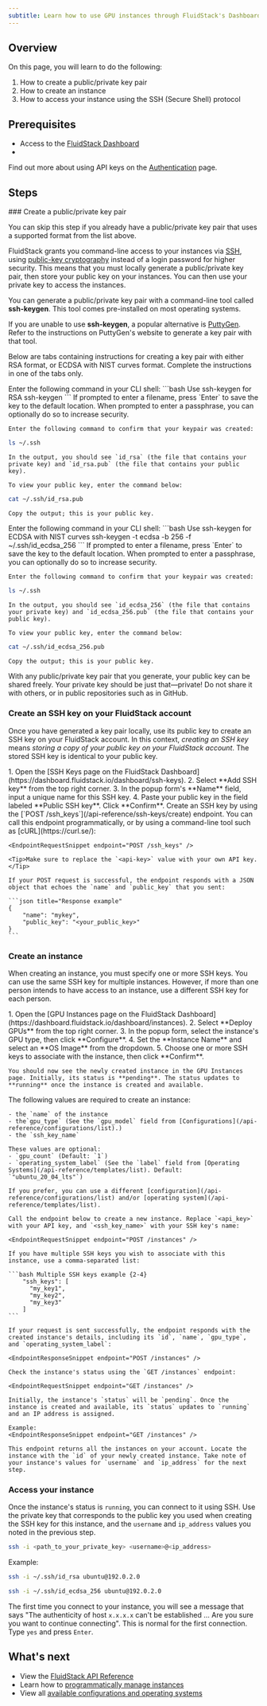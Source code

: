 ```yaml
---
subtitle: Learn how to use GPU instances through FluidStack's Dashboard or API
---
```


## Overview

On this page, you will learn to do the following:
1. How to create a public/private key pair
2. How to create an instance
3. How to access your instance using the SSH (Secure Shell) protocol

## Prerequisites

 - Access to the [FluidStack Dashboard](https://dashboard.fluidstack.io)
 - <Markdown src="../snippets/api-key.mdx" />

 <Tip>Find out more about using API keys on the [Authentication](/authentication) page.</Tip>

## Steps

<Steps>
### Create a public/private key pair

<Markdown src="../snippets/public-key-formats.mdx" />

You can skip this step if you already have a public/private key pair that uses a supported format from the list above.

FluidStack grants you command-line access to your instances via [SSH](https://en.wikipedia.org/wiki/Secure_Shell), using [public-key cryptography](https://www.ssh.com/academy/ssh/public-key-authentication) instead of a login password for higher security. This means that you must locally generate a public/private key pair, then store your public key on your instances. You can then use your private key to access the instances.

You can generate a public/private key pair with a command-line tool called **ssh-keygen**. This tool comes pre-installed on most operating systems.

<Tip>If you are unable to use **ssh-keygen**, a popular alternative is [PuttyGen](https://www.puttygen.com/). Refer to the instructions on PuttyGen's website to generate a key pair with that tool.</Tip>

Below are tabs containing instructions for creating a key pair with either RSA format, or ECDSA with NIST curves format. Complete the instructions in one of the tabs only.

<Frame>
<Tabs>

  <Tab title="RSA">
    Enter the following command in your CLI shell:
```bash Use ssh-keygen for RSA
ssh-keygen
```
    If prompted to enter a filename, press `Enter` to save the key to the default location. When prompted to enter a passphrase, you can optionally do so to increase security.

    Enter the following command to confirm that your keypair was created:
```bash 
ls ~/.ssh
```
    In the output, you should see `id_rsa` (the file that contains your private key) and `id_rsa.pub` (the file that contains your public key).
    
    To view your public key, enter the command below:
```bash
cat ~/.ssh/id_rsa.pub
```
    Copy the output; this is your public key.

  </Tab>

  <Tab title="ECDSA with NIST curves">
    Enter the following command in your CLI shell:
```bash Use ssh-keygen for ECDSA with NIST curves
ssh-keygen -t ecdsa -b 256 -f ~/.ssh/id_ecdsa_256
```
    If prompted to enter a filename, press `Enter` to save the key to the default location. When prompted to enter a passphrase, you can optionally do so to increase security.

    Enter the following command to confirm that your keypair was created:
```bash 
ls ~/.ssh
```
    In the output, you should see `id_ecdsa_256` (the file that contains your private key) and `id_ecdsa_256.pub` (the file that contains your public key).
    
    To view your public key, enter the command below:

```bash 
cat ~/.ssh/id_ecdsa_256.pub
```
    Copy the output; this is your public key.

  </Tab>

</Tabs>
</Frame>

<Warning>
  With any public/private key pair that you generate, your public key can be shared freely. Your private key should be just that—private! Do not share it with others, or in public repositories such as in GitHub. 
</Warning>

### Create an SSH key on your FluidStack account

Once you have generated a key pair locally, use its public key to create an SSH key on your FluidStack account. In this context, _creating an SSH key_ means _storing a copy of your public key on your FluidStack account_. The stored SSH key is identical to your public key.

<AccordionGroup>

  <Accordion title="Use the FluidStack Dashboard">
    1. Open the [SSH Keys page on the FluidStack Dashboard](https://dashboard.fluidstack.io/dashboard/ssh-keys).
    2. Select **Add SSH key** from the top right corner.
    3. In the popup form's **Name** field, input a unique name for this SSH key. 
    4. Paste your public key in the field labeled **Public SSH key**. Click **Confirm**.
  </Accordion>

  <Accordion title="Use the FluidStack API">
    Create an SSH key by using the [`POST /ssh_keys`](/api-reference/ssh-keys/create) endpoint. You can call this endpoint programmatically, or by using a command-line tool such as [cURL](https://curl.se/):

    <EndpointRequestSnippet endpoint="POST /ssh_keys" />

    <Tip>Make sure to replace the `<api-key>` value with your own API key.</Tip>

    If your POST request is successful, the endpoint responds with a JSON object that echoes the `name` and `public_key` that you sent:

    ```json title="Response example"
    {
        "name": "mykey",
        "public_key": "<your_public_key>"
    }
    ```
  </Accordion>
  
</AccordionGroup>

### Create an instance

When creating an instance, you must specify one or more SSH keys. You can use the same SSH key for multiple instances. However, if more than one person intends to have access to an instance, use a different SSH key for each person.

<AccordionGroup>
  <Accordion title="Use the FluidStack Dashboard">
    1. Open the [GPU Instances page on the FluidStack Dashboard](https://dashboard.fluidstack.io/dashboard/instances).
    2. Select **Deploy GPUs** from the top right corner.
    3. In the popup form, select the instance's GPU type, then click **Configure**.
    4. Set the **Instance Name** and select an **OS Image** from the dropdown.
    5. Choose one or more SSH keys to associate with the instance, then click **Confirm**.

    You should now see the newly created instance in the GPU Instances page. Initially, its status is **pending**. The status updates to **running** once the instance is created and available. 
    
  </Accordion>

  <Accordion title="Use the FluidStack API">
    The following values are required to create an instance:

    - the `name` of the instance
    - the`gpu_type` (See the `gpu_model` field from [Configurations](/api-reference/configurations/list).)
    - the `ssh_key_name`
    
    These values are optional:
    - `gpu_count` (Default: `1`)
    - `operating_system_label` (See the `label` field from [Operating Systems](/api-reference/templates/list). Default: `"ubuntu_20_04_lts"`)

    If you prefer, you can use a different [configuration](/api-reference/configurations/list) and/or [operating system](/api-reference/templates/list). 

    Call the endpoint below to create a new instance. Replace `<api_key>` with your API key, and `<ssh_key_name>` with your SSH key's name:

    <EndpointRequestSnippet endpoint="POST /instances" />

    If you have multiple SSH keys you wish to associate with this instance, use a comma-separated list:

    ```bash Multiple SSH keys example {2-4}
        "ssh_keys": [
          "my_key1",
          "my_key2",
          "my_key3"
        ]
    ```

    If your request is sent successfully, the endpoint responds with the created instance's details, including its `id`, `name`, `gpu_type`, and `operating_system_label`:

    <EndpointResponseSnippet endpoint="POST /instances" />

    Check the instance's status using the `GET /instances` endpoint:

    <EndpointRequestSnippet endpoint="GET /instances" />

    Initially, the instance's `status` will be `pending`. Once the instance is created and available, its `status` updates to `running` and an IP address is assigned.

    Example:
    <EndpointResponseSnippet endpoint="GET /instances" />

    This endpoint returns all the instances on your account. Locate the instance with the `id` of your newly created instance. Take note of your instance's values for `username` and `ip_address` for the next step.

  </Accordion>
</AccordionGroup>

### Access your instance 

Once the instance's status is `running`, you can connect to it using SSH. Use the private key that corresponds to the public key you used when creating the SSH key for this instance, and the `username` and `ip_address` values you noted in the previous step. 

```bash title="bash"
ssh -i <path_to_your_private_key> <username>@<ip_address>
```

Example:
<CodeBlocks>
```bash title="RSA"
ssh -i ~/.ssh/id_rsa ubuntu@192.0.2.0
```
```bash title="ECDSA"
ssh -i ~/.ssh/id_ecdsa_256 ubuntu@192.0.2.0
```
</CodeBlocks>

<Note>The first time you connect to your instance, you will see a message that says "The authenticity of host `x.x.x.x` can't be established ... Are you sure you want to continue connecting". This is normal for the first connection. Type `yes` and press `Enter`.</Note>

</Steps>

## What's next

- View the [FluidStack API Reference](/api-reference)
- Learn how to [programmatically manage instances](/programmatic-instance-management)
- View all [available configurations and operating systems](/configurations-and-operating-systems#list-of-available-configurations)